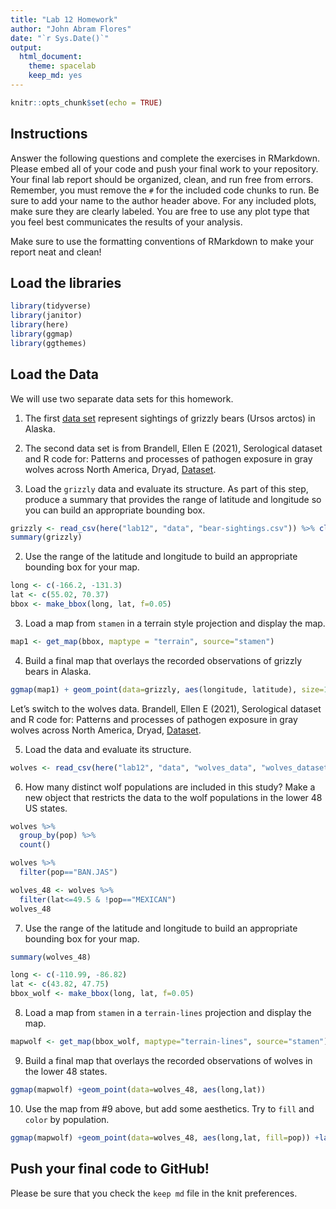 ```yaml
---
title: "Lab 12 Homework"
author: "John Abram Flores"
date: "`r Sys.Date()`"
output:
  html_document: 
    theme: spacelab
    keep_md: yes
---
```


```r
knitr::opts_chunk$set(echo = TRUE)
```

## Instructions
Answer the following questions and complete the exercises in RMarkdown. Please embed all of your code and push your final work to your repository. Your final lab report should be organized, clean, and run free from errors. Remember, you must remove the `#` for the included code chunks to run. Be sure to add your name to the author header above. For any included plots, make sure they are clearly labeled. You are free to use any plot type that you feel best communicates the results of your analysis.  

Make sure to use the formatting conventions of RMarkdown to make your report neat and clean!  

## Load the libraries
```r
library(tidyverse)
library(janitor)
library(here)
library(ggmap)
library(ggthemes)
``` 

## Load the Data
We will use two separate data sets for this homework.  

1. The first [data set](https://rcweb.dartmouth.edu/~f002d69/workshops/index_rspatial.html) represent sightings of grizzly bears (Ursos arctos) in Alaska.  
2. The second data set is from Brandell, Ellen E (2021), Serological dataset and R code for: Patterns and processes of pathogen exposure in gray wolves across North America, Dryad, [Dataset](https://doi.org/10.5061/dryad.5hqbzkh51).  

1. Load the `grizzly` data and evaluate its structure. As part of this step, produce a summary that provides the range of latitude and longitude so you can build an appropriate bounding box.

```r
grizzly <- read_csv(here("lab12", "data", "bear-sightings.csv")) %>% clean_names()
summary(grizzly)
```

2. Use the range of the latitude and longitude to build an appropriate bounding box for your map.

```r
long <- c(-166.2, -131.3)
lat <- c(55.02, 70.37)
bbox <- make_bbox(long, lat, f=0.05)
```

3. Load a map from `stamen` in a terrain style projection and display the map.

```r
map1 <- get_map(bbox, maptype = "terrain", source="stamen")
```

4. Build a final map that overlays the recorded observations of grizzly bears in Alaska.

```r
ggmap(map1) + geom_point(data=grizzly, aes(longitude, latitude), size=1)
```

Let's switch to the wolves data. Brandell, Ellen E (2021), Serological dataset and R code for: Patterns and processes of pathogen exposure in gray wolves across North America, Dryad, [Dataset](https://doi.org/10.5061/dryad.5hqbzkh51).  

5. Load the data and evaluate its structure.  

```r
wolves <- read_csv(here("lab12", "data", "wolves_data", "wolves_dataset.csv")) %>% clean_names
```

6. How many distinct wolf populations are included in this study? Make a new object that restricts the data to the wolf populations in the lower 48 US states.

```r
wolves %>%
  group_by(pop) %>%
  count()
```

```r
wolves %>%
  filter(pop=="BAN.JAS")
```

```r
wolves_48 <- wolves %>%
  filter(lat<=49.5 & !pop=="MEXICAN")
wolves_48
```

7. Use the range of the latitude and longitude to build an appropriate bounding box for your map.

```r
summary(wolves_48)
```

```r
long <- c(-110.99, -86.82)
lat <- c(43.82, 47.75)
bbox_wolf <- make_bbox(long, lat, f=0.05)
```

8.  Load a map from `stamen` in a `terrain-lines` projection and display the map.

```r
mapwolf <- get_map(bbox_wolf, maptype="terrain-lines", source="stamen")
```

9. Build a final map that overlays the recorded observations of wolves in the lower 48 states.

```r
ggmap(mapwolf) +geom_point(data=wolves_48, aes(long,lat))
```

10. Use the map from #9 above, but add some aesthetics. Try to `fill` and `color` by population.

```r
ggmap(mapwolf) +geom_point(data=wolves_48, aes(long,lat, fill=pop)) +labs(title = "Patterns and processes of pathogen exposure in gray wolves across the lower 48 states")  +theme_linedraw() +theme(plot.title=element_text(size=10))
```

## Push your final code to GitHub!
Please be sure that you check the `keep md` file in the knit preferences. 